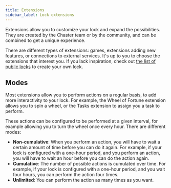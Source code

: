 ```yaml
---
title: Extensions
sidebar_label: Lock extensions
---
```


Extensions allow you to customize your lock and expand the possibilities. They are created by the Chaster team or by the community, and can be combined to get a unique experience.

There are different types of extensions: games, extensions adding new features, or connections to external services. It's up to you to choose the extensions that interest you. If you lack inspiration, check out [the list of public locks](https://chaster.app/explore) to create your own lock.

## Modes

Most extensions allow you to perform actions on a regular basis, to add more interactivity to your lock. For example, the Wheel of Fortune extension allows you to spin a wheel, or the Tasks extension to assign you a task to perform.

These actions can be configured to be performed at a given interval, for example allowing you to turn the wheel once every hour. There are different modes:

- **Non-cumulative**: When you perform an action, you will have to wait a certain amount of time before you can do it again. For example, if your lock is configured with a one-hour period, and you perform an action, you will have to wait an hour before you can do the action again.
- **Cumulative**: The number of possible actions is cumulated over time. For example, if your lock is configured with a one-hour period, and you wait four hours, you can perform the action four times.
- **Unlimited**: You can perform the action as many times as you want.
